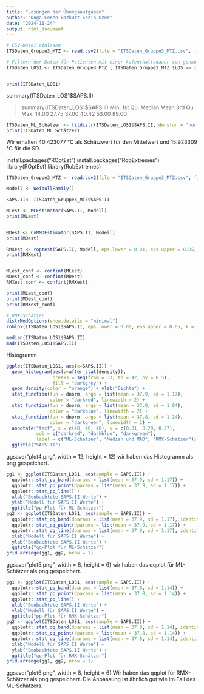 ```yaml
---
title: "Lösungen der Übungsaufgaben"
author: "Doga Ceren Bozkurt-Sezin Özer"
date: "2024-11-24"
output: html_document
---
```


```r
# CSV-Datei einlesen
ITSDaten_Gruppe3_MTZ <- read.csv2(file = "ITSDaten_Gruppe3_MTZ.csv", fileEncoding = "utf-8", stringsAsFactors = TRUE)

# Filtern der Daten für Patienten mit einer Aufenthaltsdauer von genau einem Tag (LOS = 1)
ITSDaten_LOS1 <- ITSDaten_Gruppe3_MTZ [ ITSDaten_Gruppe3_MTZ $LOS == 1 , ]


print(ITSDaten_LOS1)
```



summary(ITSDaten_LOS1$SAPS.II)

> summary(ITSDaten_LOS1$SAPS.II)
   Min. 1st Qu.  Median    Mean 3rd Qu.    Max.
  14.00   27.75   37.00   40.42   53.00   89.00



```r
ITSDaten_ML_Schätzer <- fitdistr(ITSDaten_LOS1$SAPS.II, densfun = "normal")
print(ITSDaten_ML_Schätzer)
```

Wir erhalten 40.423077 °C als Schätzwert für den Mittelwert und 15.923309 °C für die SD.


install.packages("ROptEst")
install.packages("RobExtremes")
library(ROptEst)
library(RobExtremes)


```r
ITSDaten_Gruppe3_MTZ <- read.csv2(file = "ITSDaten_Gruppe3_MTZ.csv", fileEncoding = "utf-8", stringsAsFactors = TRUE)

Modell <- WeibullFamily()

SAPS.II<- ITSDaten_Gruppe3_MTZ$SAPS.II

MLest <- MLEstimator(SAPS.II, Modell)
print(MLest)


MDest <- CvMMDEstimator(SAPS.II, Modell)
print(MDest)

RMXest <- roptest(SAPS.II, Modell, eps.lower = 0.01, eps.upper = 0.05, steps = 3)
print(RMXest)


MLest_conf <- confint(MLest)
MDest_conf <- confint(MDest)
RMXest_conf <- confint(RMXest)

print(MLest_conf)
print(MDest_conf)
print(RMXest_conf)
```



```r
# RMX-Schätzer
distrModOptions(show.details = "minimal")
roblox(ITSDaten_LOS1$SAPS.II, eps.lower = 0.00, eps.upper = 0.05, k = 3)
```


```r
median(ITSDaten_LOS1$SAPS.II)
mad(ITSDaten_LOS1$SAPS.II)
```

Histogramm
```r
ggplot(ITSDaten_LOS1, aes(x=SAPS.II)) +
  geom_histogram(aes(y=after_stat(density)), 
                 breaks = seq(from = 33, to = 42, by = 0.5), 
                 fill = "darkgrey") +
  geom_density(color = "orange") + ylab("Dichte") +
  stat_function(fun = dnorm, args = list(mean = 37.9, sd = 1.17),
                color = "darkred", linewidth = 2) +
  stat_function(fun = dnorm, args = list(mean = 37.8, sd = 1.04),
                color = "darkblue", linewidth = 2) +
  stat_function(fun = dnorm, args = list(mean = 37.8, sd = 1.14),
                color = "darkgreen", linewidth = 2) +
  annotate("text", x = c(40, 40, 40), y = c(0.31, 0.29, 0.27), 
           col = c("darkred", "darkblue", "darkgreen"),
           label = c("ML-Schätzer", "Median und MAD", "RMX-Schätzer"))+
  ggtitle("SAPS.II")
```


ggsave("plot4.png", width = 12, height = 12)
wir haben das Histogramm als png gespeichert.


```r
gg1 <- ggplot(ITSDaten_LOS1, aes(sample = SAPS.II)) + 
  qqplotr::stat_pp_band(dparams = list(mean = 37.9, sd = 1.17)) + 
  qqplotr::stat_pp_point(dparams = list(mean = 37.9, sd = 1.17)) + 
  qqplotr::stat_pp_line() + 
  xlab("Beobachtete SAPS.II Werte") + 
  ylab("Modell für SAPS.II Werte") + 
  ggtitle("pp-Plot für ML-Schätzer")
gg2 <- ggplot(ITSDaten_LOS1, aes(sample = SAPS.II)) + 
  qqplotr::stat_qq_band(dparams = list(mean = 37.9, sd = 1.17), identity = TRUE) + 
  qqplotr::stat_qq_point(dparams = list(mean = 37.9, sd = 1.17)) + 
  qqplotr::stat_qq_line(dparams = list(mean = 37.9, sd = 1.17), identity = TRUE) + 
  xlab("Modell für SAPS.II Werte") + 
  ylab("Beobachtete SAPS.II Werte") + 
  ggtitle("qq-Plot für ML-Schätzer")
grid.arrange(gg1, gg2, nrow = 1)
```

ggsave("plot5.png", width = 8, height = 6)
wir haben das qqplot für ML-Schätzer als png gespeichert.

```r
gg1 <- ggplot(ITSDaten_LOS1, aes(sample = SAPS.II)) + 
  qqplotr::stat_pp_band(dparams = list(mean = 37.8, sd = 1.14)) + 
  qqplotr::stat_pp_point(dparams = list(mean = 37.8, sd = 1.14)) + 
  qqplotr::stat_pp_line() + 
  xlab("Beobachtete SAPS.II Werte") + 
  ylab("Modell für SAPS.II Werte") + 
  ggtitle("pp-Plot für RMX-Schätzer")
gg2 <- ggplot(ITSDaten_LOS1, aes(sample = SAPS.II)) + 
  qqplotr::stat_qq_band(dparams = list(mean = 37.8, sd = 1.14), identity = TRUE) + 
  qqplotr::stat_qq_point(dparams = list(mean = 37.8, sd = 1.14)) + 
  qqplotr::stat_qq_line(dparams = list(mean = 37.8, sd = 1.14), identity = TRUE) + 
  xlab("Modell für SAPS.II Werte") + 
  ylab("Beobachtete SAPS.II Werte") + 
  ggtitle("qq-Plot für RMX-Schätzer")
grid.arrange(gg1, gg2, nrow = 1)
```

ggsave("plot6.png", width = 8, height = 6)
Wir haben das qqplot für RMX-Schätzer als png gespeichert.
Die Anpassung ist ähnlich gut wie im Fall des ML-Schätzers.
